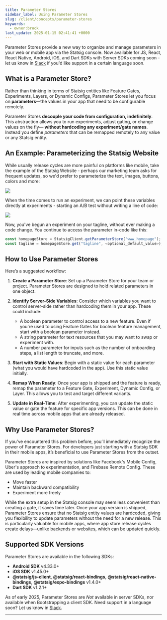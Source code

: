 ```yaml
---
title: Parameter Stores
sidebar_label: Using Parameter Stores
slug: /client/concepts/parameter-stores
keywords:
  - owner:brock
last_update: 2025-01-15 02:41:41 +0000
---
```


Parameter Stores provide a new way to organize and manage parameters in your web or mobile app via the Statsig console. Now available for JS, React, React Native, Android, iOS, and Dart SDKs with Server SDKs coming soon - let us know in [Slack](https://statsig.com/slack) if you'd like support in a certain language soon.

## **What is a Parameter Store?**

Rather than thinking in terms of Statsig entities like Feature Gates, Experiments, Layers, or Dynamic Configs, Parameter Stores let you focus on **parameters**—the values in your app that need to be configurable remotely. 

Parameter Stores **decouple your code from configuration, indefinitely**. This abstraction allows you to run experiments, adjust gating, or change values on the fly— **without hardcoding any experiment/gate names**. Instead you define *parameters* that can be remapped remotely to any value or any Statsig entity. 

## **An Example: Parameterizing the Statsig Website**

While usually release cycles are more painful on platforms like mobile, take the example of the Statsig Website - perhaps our marketing team asks for frequent updates, so we'd prefer to parameterize the text, images, buttons, colors and more: 

 <img src="/img/param_stores_mapping.png"/>


When the time comes to run an experiment, we can point these variables directly at experiments - starting an A/B test without writing a line of code:

<img src="/img/param_stores.gif" />

Now, you've begun an experiment on your tagline, without ever making a code change. You continue to access the parameter in-code like this:

```javascript
const homepageStore = StatsigClient.getParameterStore("www_homepage");
const tagline = homepageStore.get("tagline", <optional_default_value>);
```

## **How to Use Parameter Stores**

Here’s a suggested workflow:

1. **Create a Parameter Store**: 
   Set up a Parameter Store for your team or project. Parameter Stores are designed to hold related parameters in one object.

2. **Identify Server-Side Variables**:
   Consider which variables you want to control server-side rather than hardcoding them in your app. These could include:
   
   - A boolean parameter to control access to a new feature. Even if you're used to using Feature Gates for boolean feature management, start with a boolean parameter instead.
   - A string parameter for text resources that you may want to swap or experiment with.
   - A number parameter for inputs such as the number of onboarding steps, a list length to truncate, and more.

3. **Start with Static Values**: 
   Begin with a static value for each parameter (what you would have hardcoded in the app). Use this static value initially.

4. **Remap When Ready**: 
   Once your app is shipped and the feature is ready, remap the parameter to a Feature Gate, Experiment, Dynamic Config, or Layer. This allows you to test and target different variants.

5. **Update in Real-Time**: 
   After experimenting, you can update the static value or gate the feature for specific app versions. This can be done in real time across mobile apps that are already released.

## **Why Use Parameter Stores?**

If you’ve encountered this problem before, you’ll immediately recognize the power of Parameter Stores. For developers just starting with a Statsig SDK in their mobile apps, it’s beneficial to use Parameter Stores from the outset.

Parameter Stores are inspired by solutions like Facebook's Mobile Config, Uber's approach to experimentation, and Firebase Remote Config. These are used by leading mobile companies to:

- Move faster
- Maintain backward compatibility
- Experiment more freely

While the extra setup in the Statsig console may seem less convenient than creating a gate, it saves time later. Once your app version is shipped, Parameter Stores ensure that no Statsig entity values are hardcoded, giving you flexibility to update parameters without the need for a new release. This is particularly valuable for mobile apps, where app store release cycles create delays—unlike backends or websites, which can be updated quickly.

## **Supported SDK Versions**

Parameter Stores are available in the following SDKs:

- **Android SDK** v4.33.0+
- **iOS SDK** v1.45.0+
- **@statsig/js-client**, **@statsig/react-bindings**, **@statsig/react-native-bindings**, **@statsig/expo-bindings** v1.4.0+
- **Dart SDK** v1.2.1+

As of early 2025, Parameter Stores are *Not* available in server SDKs, nor available when Bootstrapping a client SDK. Need support in a language soon? Let us know in [Slack](https://statsig.com/slack).

---
